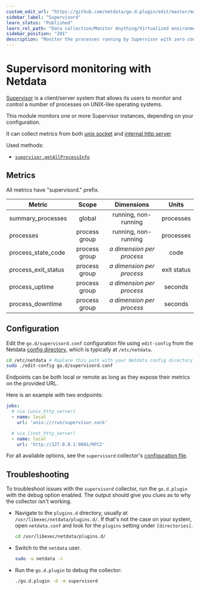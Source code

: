 ```yaml
---
custom_edit_url: "https://github.com/netdata/go.d.plugin/edit/master/modules/supervisord/README.md"
sidebar_label: "Supervisord"
learn_status: "Published"
learn_rel_path: "Data collection/Monitor Anything/Virtualized environments/Virtualize hosts"
sidebar_position: "201"
description: "Monitor the processes running by Supervisor with zero configuration, per-second metric granularity, and interactive visualizations."
---
```



# Supervisord monitoring with Netdata

[Supervisor](http://supervisord.org/) is a client/server system that allows its users to monitor and control a number of
processes on UNIX-like operating systems.

This module monitors one or more Supervisor instances, depending on your configuration.

It can collect metrics from
both [unix socket](http://supervisord.org/configuration.html?highlight=unix_http_server#unix-http-server-section-values)
and [internal http server](http://supervisord.org/configuration.html?highlight=unix_http_server#inet-http-server-section-settings)

Used methods:

- [`supervisor.getAllProcessInfo`](http://supervisord.org/api.html#supervisor.rpcinterface.SupervisorNamespaceRPCInterface.getAllProcessInfo)

## Metrics

All metrics have "supervisord." prefix.

| Metric              |     Scope     |           Dimensions           |    Units    |
|---------------------|:-------------:|:------------------------------:|:-----------:|
| summary_processes   |    global     |      running, non-running      |  processes  |
| processes           | process group |      running, non-running      |  processes  |
| process_state_code  | process group | <i>a dimension per process</i> |    code     |
| process_exit_status | process group | <i>a dimension per process</i> | exit status |
| process_uptime      | process group | <i>a dimension per process</i> |   seconds   |
| process_downtime    | process group | <i>a dimension per process</i> |   seconds   |

## Configuration

Edit the `go.d/supervisord.conf` configuration file using `edit-config` from the
Netdata [config directory](https://learn.netdata.cloud/docs/configure/nodes), which is typically at `/etc/netdata`.

```bash
cd /etc/netdata # Replace this path with your Netdata config directory
sudo ./edit-config go.d/supervisord.conf
```

Endpoints can be both local or remote as long as they expose their metrics on the provided URL.

Here is an example with two endpoints:

```yaml
jobs:
  # via [unix_http_server]
  - name: local
    url: 'unix:///run/supervisor.sock'

  # via [inet_http_server]
  - name: local
    url: 'http://127.0.0.1:9001/RPC2'
```

For all available options, see the `supervisord`
collector's [configuration file](https://github.com/netdata/go.d.plugin/blob/master/config/go.d/supervisord.conf).

## Troubleshooting

To troubleshoot issues with the `supervisord` collector, run the `go.d.plugin` with the debug option enabled. The output
should give you clues as to why the collector isn't working.

- Navigate to the `plugins.d` directory, usually at `/usr/libexec/netdata/plugins.d/`. If that's not the case on
  your system, open `netdata.conf` and look for the `plugins` setting under `[directories]`.

  ```bash
  cd /usr/libexec/netdata/plugins.d/
  ```

- Switch to the `netdata` user.

  ```bash
  sudo -u netdata -s
  ```

- Run the `go.d.plugin` to debug the collector:

  ```bash
  ./go.d.plugin -d -m supervisord
  ```
